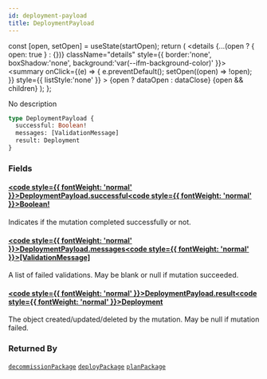 ```yaml
---
id: deployment-payload
title: DeploymentPayload
---
```









  const [open, setOpen] = useState(startOpen);
  return (
    <details {...(open ? { open: true } : {})} className="details" style={{ border:'none', boxShadow:'none', background:'var(--ifm-background-color)' }}>
      <summary
        onClick={(e) => {
          e.preventDefault();
          setOpen((open) => !open);
        }}
        style={{ listStyle:'none' }}
      >
      {open ? dataOpen : dataClose}
      </summary>
      {open && children}
    </details>
  );
};








No description


```graphql
type DeploymentPayload {
  successful: Boolean!
  messages: [ValidationMessage]
  result: Deployment
}
```




### Fields

#### [<code style={{ fontWeight: 'normal' }}>DeploymentPayload.<b>successful</b></code>](#)<Bullet />[<code style={{ fontWeight: 'normal' }}><b>Boolean!</b></code>](/swapi/types/scalars/boolean.mdx) <Badge class="badge badge--secondary badge--non_null" text="non-null"/> <Badge class="badge badge--secondary " text="scalar"/> 
Indicates if the mutation completed successfully or not.


#### [<code style={{ fontWeight: 'normal' }}>DeploymentPayload.<b>messages</b></code>](#)<Bullet />[<code style={{ fontWeight: 'normal' }}><b>[ValidationMessage]</b></code>](/swapi/types/objects/validation-message.mdx) <Badge class="badge badge--secondary " text="list"/> <Badge class="badge badge--secondary " text="object"/> 
A list of failed validations. May be blank or null if mutation succeeded.


#### [<code style={{ fontWeight: 'normal' }}>DeploymentPayload.<b>result</b></code>](#)<Bullet />[<code style={{ fontWeight: 'normal' }}><b>Deployment</b></code>](/swapi/types/objects/deployment.mdx) <Badge class="badge badge--secondary " text="object"/> 
The object created/updated/deleted by the mutation. May be null if mutation failed.






### Returned By

[`decommissionPackage`](/swapi/operations/mutations/decommission-package.mdx)  <Badge class="badge badge--secondary badge--relation" text="mutation"/><Bullet />[`deployPackage`](/swapi/operations/mutations/deploy-package.mdx)  <Badge class="badge badge--secondary badge--relation" text="mutation"/><Bullet />[`planPackage`](/swapi/operations/mutations/plan-package.mdx)  <Badge class="badge badge--secondary badge--relation" text="mutation"/>